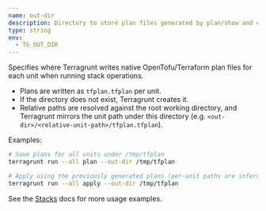 ```yaml
---
name: out-dir
description: Directory to store plan files generated by plan/show and consumed by apply/destroy.
type: string
env:
  - TG_OUT_DIR
---
```


Specifies where Terragrunt writes native OpenTofu/Terraform plan files for each unit when running stack operations.

- Plans are written as `tfplan.tfplan` per unit.
- If the directory does not exist, Terragrunt creates it.
- Relative paths are resolved against the root working directory, and Terragrunt mirrors the unit path under this directory (e.g. `<out-dir>/<relative-unit-path>/tfplan.tfplan`).

Examples:

```bash
# Save plans for all units under /tmp/tfplan
terragrunt run --all plan --out-dir /tmp/tfplan

# Apply using the previously generated plans (per-unit paths are inferred)
terragrunt run --all apply --out-dir /tmp/tfplan
```

See the [Stacks](/docs/features/stacks) docs for more usage examples.


